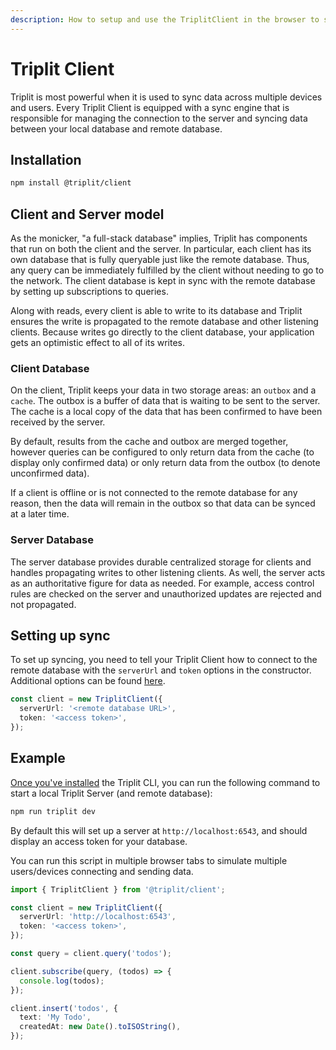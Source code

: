 ```yaml
---
description: How to setup and use the TriplitClient in the browser to sync data.
---
```


# Triplit Client

Triplit is most powerful when it is used to sync data across multiple devices and users. Every Triplit Client is equipped with a sync engine that is responsible for managing the connection to the server and syncing data between your local database and remote database.

## Installation

```bash
npm install @triplit/client
```

## Client and Server model

As the monicker, "a full-stack database" implies, Triplit has components that run on both the client and the server. In particular, each client has its own database that is fully queryable just like the remote database. Thus, any query can be immediately fulfilled by the client without needing to go to the network. The client database is kept in sync with the remote database by setting up subscriptions to queries.

Along with reads, every client is able to write to its database and Triplit ensures the write is propagated to the remote database and other listening clients. Because writes go directly to the client database, your application gets an optimistic effect to all of its writes.

### Client Database

On the client, Triplit keeps your data in two storage areas: an `outbox` and a `cache`. The outbox is a buffer of data that is waiting to be sent to the server. The cache is a local copy of the data that has been confirmed to have been received by the server.

By default, results from the cache and outbox are merged together, however queries can be configured to only return data from the cache (to display only confirmed data) or only return data from the outbox (to denote unconfirmed data).

If a client is offline or is not connected to the remote database for any reason, then the data will remain in the outbox so that data can be synced at a later time.

### Server Database

The server database provides durable centralized storage for clients and handles propagating writes to other listening clients. As well, the server acts as an authoritative figure for data as needed. For example, access control rules are checked on the server and unauthorized updates are rejected and not propagated.

## Setting up sync

To set up syncing, you need to tell your Triplit Client how to connect to the remote database with the `serverUrl` and `token` options in the constructor. Additional options can be found [here](/client/options).

```typescript
const client = new TriplitClient({
  serverUrl: '<remote database URL>',
  token: '<access token>',
});
```

## Example

[Once you've installed](/getting-started) the Triplit CLI, you can run the following command to start a local Triplit Server (and remote database):

```bash
npm run triplit dev
```

By default this will set up a server at `http://localhost:6543`, and should display an access token for your database.

You can run this script in multiple browser tabs to simulate multiple users/devices connecting and sending data.

```typescript
import { TriplitClient } from '@triplit/client';

const client = new TriplitClient({
  serverUrl: 'http://localhost:6543',
  token: '<access token>',
});

const query = client.query('todos');

client.subscribe(query, (todos) => {
  console.log(todos);
});

client.insert('todos', {
  text: 'My Todo',
  createdAt: new Date().toISOString(),
});
```
